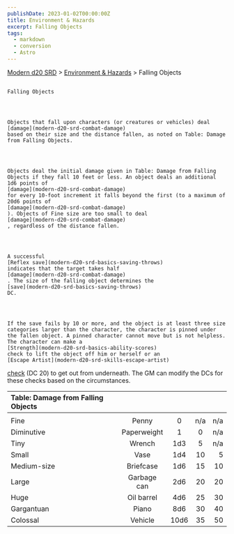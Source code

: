 ```yaml
---
publishDate: 2023-01-02T00:00:00Z
title: Environment & Hazards
excerpt: Falling Objects
tags:
  - markdown
  - conversion
  - Astro
---
```


[Modern d20 SRD](/#modernD20) >
[Environment & Hazards](modern-d20-srd-environment-hazards-index) > Falling Objects

##

    Falling Objects




    Objects that fall upon characters (or creatures or vehicles) deal
    [damage](modern-d20-srd-combat-damage)
    based on their size and the distance fallen, as noted on Table: Damage from Falling Objects.




    Objects deal the initial damage given in Table: Damage from Falling Objects if they fall 10 feet or less. An object deals an additional 1d6 points of
    [damage](modern-d20-srd-combat-damage)
    for every 10-foot increment it falls beyond the first (to a maximum of 20d6 points of
    [damage](modern-d20-srd-combat-damage)
    ). Objects of Fine size are too small to deal
    [damage](modern-d20-srd-combat-damage)
    , regardless of the distance fallen.




    A successful
    [Reflex save](modern-d20-srd-basics-saving-throws)
    indicates that the target takes half
    [damage](modern-d20-srd-combat-damage)
    . The size of the falling object determines the
    [save](modern-d20-srd-basics-saving-throws)
    DC.




    If the save fails by 10 or more, and the object is at least three size categories larger than the character, the character is pinned under the fallen object. A pinned character cannot move but is not helpless. The character can make a
    [Strength](modern-d20-srd-basics-ability-scores)
    check to lift the object off him or herself or an
    [Escape Artist](modern-d20-srd-skills-escape-artist)

[check](modern-d20-srd-skills-skill-basics-php#skill-check-index)
(DC 20) to get out from underneath. The GM can modify the DCs for these checks based on the circumstances.

| Table: Damage from Falling Objects |             |      |     |     |
| :--------------------------------- | :---------: | :--: | :-: | --: |
|                                    |             |      |     |     |
| Fine                               |    Penny    |  0   | n/a | n/a |
| Diminutive                         | Paperweight |  1   |  0  | n/a |
| Tiny                               |   Wrench    | 1d3  |  5  | n/a |
| Small                              |    Vase     | 1d4  | 10  |   5 |
| Medium-size                        |  Briefcase  | 1d6  | 15  |  10 |
| Large                              | Garbage can | 2d6  | 20  |  20 |
| Huge                               | Oil barrel  | 4d6  | 25  |  30 |
| Gargantuan                         |    Piano    | 8d6  | 30  |  40 |
| Colossal                           |   Vehicle   | 10d6 | 35  |  50 |
